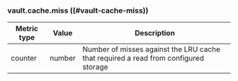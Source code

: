 ### vault.cache.miss ((#vault-cache-miss))

Metric type | Value   | Description
----------- | ------- | -----------
counter     | number  | Number of misses against the LRU cache that required a read from configured storage